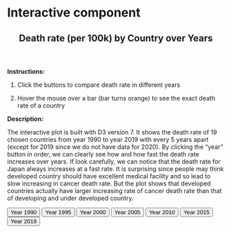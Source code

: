 # Interactive component

<html lang="en">
<head>
  <meta charset="UTF-8">
  <script src="https://d3js.org/d3.v7.js"></script>
  <title>Interactive Plot</title>
</head>

<body>
  <header>
    <h2><b>Death rate (per 100k) by Country over Years</b></h2>
  </header>
  
  <p>
  <b>Instructions:</b>
  
    1. Click the buttons to compare death rate in different years
    
    2. Hover the mouse over a bar (bar turns orange) to see the exact death rate of a country
    
  <b>Description:</b>
  
    The interactive plot is built with D3 version 7. It shows the death rate of 19 chosen countries from year 1990 to year 2019 with every 5 years apart (except for 2019 since we do not have data for 2020). By clicking the "year" button in order, we can clearly see how and how fast the death rate increases over years. If look carefully, we can notice that the death rate for Japan always increases at a fast rate. It is surprising since people may think developed country should have excellent medical facility and so lead to slow increasing in cancer death rate. But the plot shows that developed countries actually have larger increasing rate of cancer death rate than that of developing and under developed country.
    
  </p>


 <div id="interaction">
  <button onclick="update('1990')">Year 1990</button>
  <button onclick="update('1995')">Year 1995</button>
  <button onclick="update('2000')">Year 2000</button>
  <button onclick="update('2005')">Year 2005</button>
  <button onclick="update('2010')">Year 2010</button>
  <button onclick="update('2015')">Year 2015</button>
  <button onclick="update('2019')">Year 2019</button>
 </div>
 
 
 <script>
   var margin = {top: 30, right: 30, bottom: 200, left: 50};
   var height = 600 - margin.top - margin.bottom;
   var width = 800 - margin.right - margin.left;
   var svg = d3.select("#interaction")
                .append("svg")
                  .attr("width", width + margin.left + margin.right)
                  .attr("height", height + margin.top + margin.bottom)
                .append("g")
                  .attr("transform","translate(" + margin.left + "," + margin.top + ")");

   var x = d3.scaleBand().range([0,width]).paddingInner(0.05);
   var y = d3.scaleLinear().range([height,0]);
   var xAxis = svg.append("g")
     .attr("transform", "translate(0," + height + ")");
   var yAxis = svg.append("g")
     .attr("class", "myYaxis1");

   function update(selectedVar) {
   d3.csv("https://raw.githubusercontent.com/Maggieli99/Cancerstatistic/main/data/interactive.csv").then(function(data){
      x.domain(data.map(function(d) { return d.location; }))
          xAxis.call(d3.axisBottom(x))
          .selectAll("text")
          .style("text-anchor", "end")
          .attr("transform", "rotate(-75)")
          .attr("dx","-.8em")
          .attr("dy","-.5em")

          y.domain([0, 350])//d3.max(data, function(d) { return +d[selectedVar] }) ]);
          yAxis.call(d3.axisLeft(y));

          // create line

         var bars = svg.selectAll(".bar").data(data)
         
         
         bars.enter()
             .append("rect")
             .attr("class", "bar")
             .on("mouseover", function(){ d3.select(this).attr("fill", "orange");})
              .on("mouseout", function(){ d3.select(this).attr("fill", "steelblue");})

             .merge(bars)
             .transition()
             .duration(800)
                  .attr("x", function(d) {return x(d.location);})
                   .attr("y", function(d) {return y(d[selectedVar]);})
                   .attr("width", x.bandwidth()*0.95)
                   .attr("height", function(d) {return height - y(d[selectedVar])})
                   .attr("fill", "steelblue")
                   
          bars.on("mouseover", function(){ d3.select(this).attr("fill", "orange");})
              .on("mouseout", function(){ d3.select(this).attr("fill", "steelblue");});
              

    });
   }
   update('1990')




 </script>


</body>
</html>